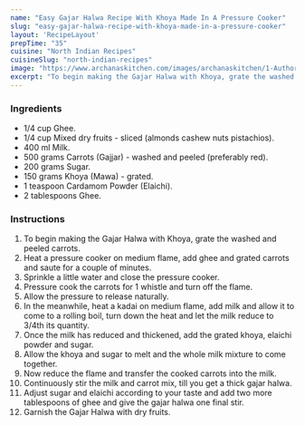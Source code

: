 ---
name: "Easy Gajar Halwa Recipe With Khoya Made In A Pressure Cooker"
slug: "easy-gajar-halwa-recipe-with-khoya-made-in-a-pressure-cooker"
layout: 'RecipeLayout'
prepTime: "35"
cuisine: "North Indian Recipes"
cuisineSlug: "north-indian-recipes"
image: "https://www.archanaskitchen.com/images/archanaskitchen/1-Author/sneha-archanaskitchen.com/Gajar_Halwa_Recipe_with_khoya.jpg"
excerpt: "To begin making the Gajar Halwa with Khoya, grate the washed and peeled carrots"
---

### Ingredients

- 1/4 cup Ghee.
- 1/4 cup Mixed dry fruits - sliced (almonds cashew nuts pistachios).
- 400 ml Milk.
- 500 grams Carrots (Gajjar) - washed and peeled (preferably red).
- 200 grams Sugar.
- 150 grams Khoya (Mawa) - grated.
- 1 teaspoon Cardamom Powder (Elaichi).
- 2 tablespoons Ghee.

### Instructions

1. To begin making the Gajar Halwa with Khoya, grate the washed and peeled carrots.
1. Heat a pressure cooker on medium flame, add ghee and grated carrots and saute for a couple of minutes.
1. Sprinkle a little water and close the pressure cooker.
1. Pressure cook the carrots for 1 whistle and turn off the flame.
1. Allow the pressure to release naturally.
1. In the meanwhile, heat a kadai on medium flame, add milk and allow it to come to a rolling boil, turn down the heat and let the milk reduce to 3/4th its quantity.
1. Once the milk has reduced and thickened, add the grated khoya, elaichi powder and sugar.
1. Allow the khoya and sugar to melt and the whole milk mixture to come together.
1. Now reduce the flame and transfer the cooked carrots into the milk.
1. Continuously stir the milk and carrot mix, till you get a thick gajar halwa.
1. Adjust sugar and elaichi according to your taste and add two more tablespoons of ghee and give the gajar halwa one final stir.
1. Garnish the Gajar Halwa with dry fruits.
